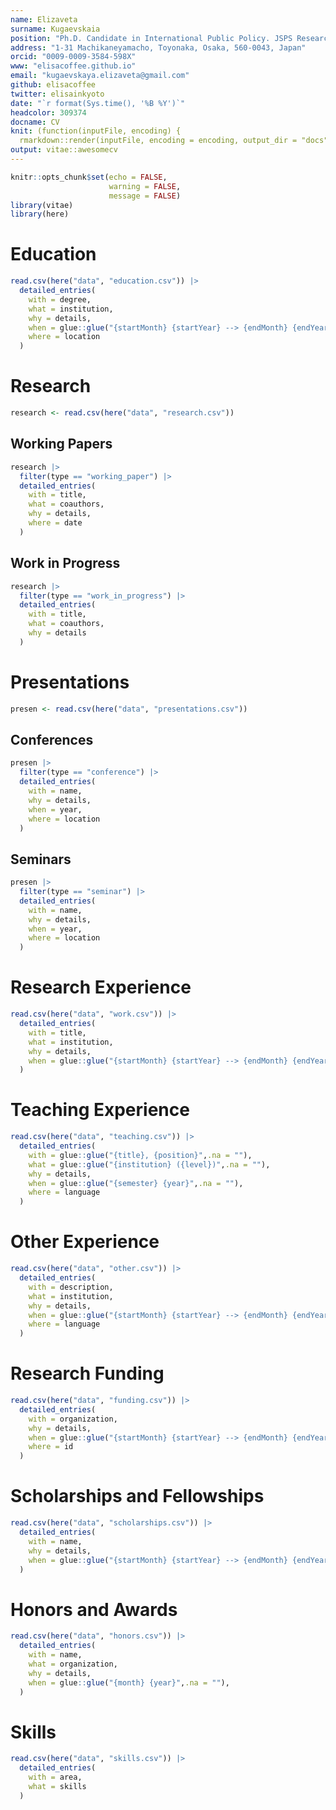```yaml
---
name: Elizaveta
surname: Kugaevskaia
position: "Ph.D. Candidate in International Public Policy. JSPS Research Fellow DC2."
address: "1-31 Machikaneyamacho, Toyonaka, Osaka, 560-0043, Japan"
orcid: "0009-0009-3584-598X"
www: "elisacoffee.github.io"
email: "kugaevskaya.elizaveta@gmail.com"
github: elisacoffee
twitter: elisainkyoto
date: "`r format(Sys.time(), '%B %Y')`"
headcolor: 309374
docname: CV
knit: (function(inputFile, encoding) {
  rmarkdown::render(inputFile, encoding = encoding, output_dir = "docs") })
output: vitae::awesomecv
---
```


```r
knitr::opts_chunk$set(echo = FALSE,
                      warning = FALSE,
                      message = FALSE)
library(vitae)
library(here)
```


# Education

```r
read.csv(here("data", "education.csv")) |>
  detailed_entries(
    with = degree,
    what = institution,
    why = details,
    when = glue::glue("{startMonth} {startYear} --> {endMonth} {endYear}",.na = ""),
    where = location
  )
```

# Research

```r
research <- read.csv(here("data", "research.csv"))
```

## Working Papers

```r
research |>
  filter(type == "working_paper") |>
  detailed_entries(
    with = title,
    what = coauthors,
    why = details,
    where = date
  )
```

## Work in Progress

```r
research |>
  filter(type == "work_in_progress") |>
  detailed_entries(
    with = title,
    what = coauthors,
    why = details
  )
```

# Presentations

```r
presen <- read.csv(here("data", "presentations.csv"))
```

## Conferences
```r
presen |>
  filter(type == "conference") |>
  detailed_entries(
    with = name,
    why = details,
    when = year,
    where = location
  )
```

## Seminars
```r
presen |>
  filter(type == "seminar") |>
  detailed_entries(
    with = name,
    why = details,
    when = year,
    where = location
  )
```

# Research Experience

```r
read.csv(here("data", "work.csv")) |>
  detailed_entries(
    with = title,
    what = institution,
    why = details,
    when = glue::glue("{startMonth} {startYear} --> {endMonth} {endYear}",.na = "")
  )
```

# Teaching Experience

```r
read.csv(here("data", "teaching.csv")) |>
  detailed_entries(
    with = glue::glue("{title}, {position}",.na = ""),
    what = glue::glue("{institution} ({level})",.na = ""),
    why = details,
    when = glue::glue("{semester} {year}",.na = ""),
    where = language
  )
```

# Other Experience

```r
read.csv(here("data", "other.csv")) |>
  detailed_entries(
    with = description,
    what = institution,
    why = details,
    when = glue::glue("{startMonth} {startYear} --> {endMonth} {endYear}",.na = ""),
    where = language
  )
```

# Research Funding

```r
read.csv(here("data", "funding.csv")) |>
  detailed_entries(
    with = organization,
    why = details,
    when = glue::glue("{startMonth} {startYear} --> {endMonth} {endYear}",.na = ""),
    where = id
  )
```

# Scholarships and Fellowships

```r
read.csv(here("data", "scholarships.csv")) |>
  detailed_entries(
    with = name,
    why = details,
    when = glue::glue("{startMonth} {startYear} --> {endMonth} {endYear}",.na = "")
  )
```

# Honors and Awards

```r
read.csv(here("data", "honors.csv")) |>
  detailed_entries(
    with = name,
    what = organization,
    why = details,
    when = glue::glue("{month} {year}",.na = ""),
  )
```



# Skills

```r
read.csv(here("data", "skills.csv")) |>
  detailed_entries(
    with = area,
    what = skills
  )
```